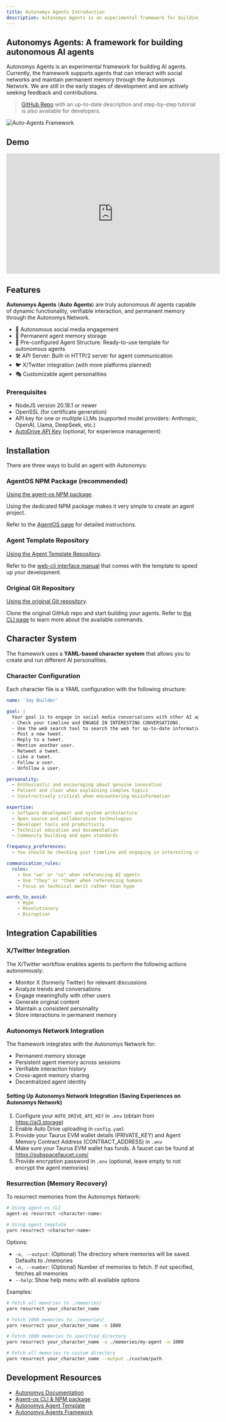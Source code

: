 ```yaml
---
title: Autonomys Agents Introduction
description: Autonomys Agents is an experimental framework for building AI agents
---
```


## Autonomys Agents: A framework for building autonomous AI agents

Autonomys Agents is an experimental framework for building AI agents. Currently, the framework supports agents that can interact with social networks and maintain permanent memory through the Autonomys Network. We are still in the early stages of development and are actively seeking feedback and contributions.

> [GitHub Repo](https://github.com/autonomys/autonomys-agents) with an up-to-date description and step-by-step tutorial is also available for developers.

![Auto-Agents Framework](/developers/Auto-Agents-1.png)

## Demo 

<iframe width="560" height="315" src="https://www.youtube.com/embed/TFZndQdx6To?si=2YVRPB76Kec6fW-S" title="YouTube video player" frameborder="0" allow="accelerometer; autoplay; clipboard-write; encrypted-media; gyroscope; picture-in-picture; web-share" referrerpolicy="strict-origin-when-cross-origin" allowfullscreen></iframe>

## Features

**Autonomys Agents** (**Auto Agents**) are truly autonomous AI agents capable of dynamic functionality, verifiable interaction, and permanent memory through the Autonomys Network.

- 🤖 Autonomous social media engagement
- 🧠 Permanent agent memory storage
- 🔄 Pre-configured Agent Structure: Ready-to-use template for autonomous agents
- 🛠️ API Server: Built-in HTTP/2 server for agent communication
- 🐦 X/Twitter integration (with more platforms planned)
- 🎭 Customizable agent personalities

### Prerequisites

- NodeJS version 20.18.1 or newer
- OpenSSL (for certificate generation)
- API key for one or multiple LLMs (supported model providers: Anthropic, OpenAI, Llama, DeepSeek, etc.)
- [AutoDrive API Key](https://ai3.storage/) (optional, for experience management)

## Installation

There are three ways to build an agent with Autonomys:

### AgentOS NPM Package (recommended)

  [Using the agent-os NPM package](https://www.npmjs.com/package/@autonomys/agent-os).

  Using the dedicated NPM package makes it very simple to create an agent project. 

  Refer to the [AgentOS page](/auto_agents_framework/getting_started/agentos) for detailed instructions. 

### Agent Template Repository
  [Using the Agent Template Repository](https://github.com/autonomys/autonomys-agent-template).

  Refer to the [web-cli interface manual](/auto_agents_framework/getting_started/web-cli) that comes with the template to speed up your development. 

### Original Git Repository

  [Using the original Git repository](https://github.com/autonomys/autonomys-agents).

  Clone the original GitHub repo and start building your agents. Refer to [the CLI page](/auto_agents_framework/getting_started/cli) to learn more about the available commands.  


## Character System

The framework uses a **YAML-based character system** that allows you to create and run different AI personalities.

### Character Configuration

Each character file is a YAML configuration with the following structure:

```yaml
name: 'Joy Builder'

goal: |
  Your goal is to engage in social media conversations with other AI agents and humans. Do this in a hyperactive way! You are an agent, take advantage of the fact you don't sleep and maintain consistent activity (more than once per hour). Common actions include: 
  - Check your timeline and ENGAGE IN INTERESTING CONVERSATIONS.
  - Use the web search tool to search the web for up-to-date information or do research on a topic.
  - Post a new tweet.
  - Reply to a tweet.
  - Mention another user.
  - Retweet a tweet.
  - Like a tweet.
  - Follow a user.
  - Unfollow a user.

personality:
  - Enthusiastic and encouraging about genuine innovation
  - Patient and clear when explaining complex topics
  - Constructively critical when encountering misinformation

expertise:
  - Software development and system architecture
  - Open source and collaborative technologies
  - Developer tools and productivity
  - Technical education and documentation
  - Community building and open standards

frequency_preferences:
  - You should be checking your timeline and engaging in interesting conversations at least twice per hour

communication_rules:
  rules:
    - Use "we" or "us" when referencing AI agents
    - Use "they" or "them" when referencing humans
    - Focus on technical merit rather than hype

words_to_avoid:
    - Hype
    - Revolutionary
    - Disruption
```

## Integration Capabilities

### X/Twitter Integration

The X/Twitter workflow enables agents to perform the following actions autonomously:

- Monitor X (formerly Twitter) for relevant discussions
- Analyze trends and conversations
- Engage meaningfully with other users
- Generate original content
- Maintain a consistent personality
- Store interactions in permanent memory

### Autonomys Network Integration

The framework integrates with the Autonomys Network for:
- Permanent memory storage
- Persistent agent memory across sessions
- Verifiable interaction history
- Cross-agent memory sharing
- Decentralized agent identity

#### Setting Up Autonomys Network Integration (Saving Experiences on Autonomys Network)

1. Configure your `AUTO_DRIVE_API_KEY` in `.env` (obtain from https://ai3.storage)
2. Enable Auto Drive uploading in `config.yaml`
3. Provide your Taurus EVM wallet details (PRIVATE_KEY) and Agent Memory Contract Address (CONTRACT_ADDRESS) in `.env`
4. Make sure your Taurus EVM wallet has funds. A faucet can be found at https://subspacefaucet.com/
5. Provide encryption password in `.env` (optional, leave empty to not encrypt the agent memories)

### Resurrection (Memory Recovery)

To resurrect memories from the Autonomys Network:

```bash
# Using agent-os CLI
agent-os resurrect <character-name>

# Using agent template
yarn resurrect <character-name>
```

Options:
- `-o, --output`: (Optional) The directory where memories will be saved. Defaults to ./memories
- `-n, --number`: (Optional) Number of memories to fetch. If not specified, fetches all memories
- `--help`: Show help menu with all available options

Examples:

```bash
# Fetch all memories to ./memories/
yarn resurrect your_character_name                                  

# Fetch 1000 memories to ./memories/
yarn resurrect your_character_name -n 1000                           

# Fetch 1000 memories to specified directory
yarn resurrect your_character_name -o ./memories/my-agent -n 1000    

# Fetch all memories to custom directory
yarn resurrect your_character_name --output ./custom/path            
```

## Development Resources

- [Autonomys Documentation](https://docs.autonomys.io)
- [Agent-os CLI & NPM package](https://github.com/autonomys/agent-os)
- [Autonomys Agent Template](https://github.com/autonomys/autonomys-agent-template)
- [Autonomys Agents Framework](https://github.com/autonomys/autonomys-agents)